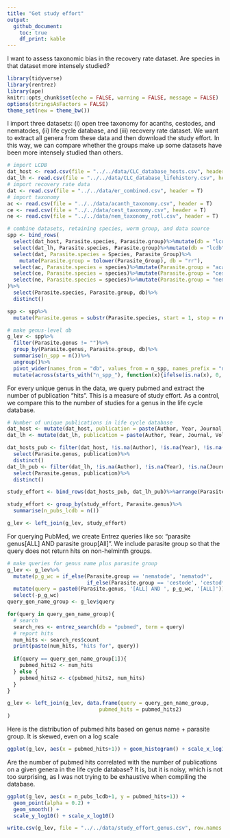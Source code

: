 ```yaml
---
title: "Get study effort"
output: 
  github_document:
    toc: true
    df_print: kable
---
```


I want to assess taxonomic bias in the recovery rate dataset. Are species in that dataset more intensely studied? 

```r
library(tidyverse)
library(rentrez)
library(ape)
knitr::opts_chunk$set(echo = FALSE, warning = FALSE, message = FALSE)
options(stringsAsFactors = FALSE)
theme_set(new = theme_bw())
```

I import three datasets: (i) open tree taxonomy for acanths, cestodes, and nematodes, (ii) life cycle database, and (iii) recovery rate dataset. We want to extract all genera from these data and then download the study effort. In this way, we can compare whether the groups make up some datasets have been more intensely studied than others.

```r
# import LCDB
dat_host <- read.csv(file = "../../data/CLC_database_hosts.csv", header = TRUE)
dat_lh <- read.csv(file = "../../data/CLC_database_lifehistory.csv", header = TRUE)
# import recovery rate data
dat <- read.csv(file = "../../data/er_combined.csv", header = T)
# import taxonomy
ac <- read.csv(file = "../../data/acanth_taxonomy.csv", header = T)
ce <- read.csv(file = "../../data/cest_taxonomy.csv", header = T)
ne <- read.csv(file = "../../data/nem_taxonomy_rotl.csv", header = T)
```
```r
# combine datasets, retaining species, worm group, and data source
spp <- bind_rows(
  select(dat_host, Parasite.species, Parasite.group)%>%mutate(db = "lcdb"),
  select(dat_lh, Parasite.species, Parasite.group)%>%mutate(db = "lcdb"),
  select(dat, Parasite.species = Species, Parasite_Group)%>%
    mutate(Parasite.group = tolower(Parasite_Group), db = "rr"),
  select(ac, Parasite.species = species)%>%mutate(Parasite.group = "acanthocephalan", db = "ot"),
  select(ce, Parasite.species = species)%>%mutate(Parasite.group = "cestode", db = "ot"),
  select(ne, Parasite.species = species)%>%mutate(Parasite.group = "nematode", db = "ot")
)%>%
  select(Parasite.species, Parasite.group, db)%>%
  distinct()

spp <- spp%>%
  mutate(Parasite.genus = substr(Parasite.species, start = 1, stop = regexpr(" ", Parasite.species)-1))
```

```r
# make genus-level db
g_lev <- spp%>%
  filter(Parasite.genus != "")%>%
  group_by(Parasite.genus, Parasite.group, db)%>%
  summarise(n_spp = n())%>%
  ungroup()%>%
  pivot_wider(names_from = "db", values_from = n_spp, names_prefix = "n_spp_")%>%
  mutate(across(starts_with("n_spp_"), function(x){ifelse(is.na(x), 0, x)}))
```

For every unique genus in the data, we query pubmed and extract the number of publication "hits". This is a measure of study effort. As a control, we compare this to the number of studies for a genus in the life cycle database.

```r
# Number of unique publications in life cycle database
dat_host <- mutate(dat_host, publication = paste(Author, Year, Journal, Volume, Pages)) # creat publication variable
dat_lh <- mutate(dat_lh, publication = paste(Author, Year, Journal, Volume, Pages))

dat_hosts_pub <- filter(dat_host, !is.na(Author), !is.na(Year), !is.na(Journal))%>%
  select(Parasite.genus, publication)%>%
  distinct()
dat_lh_pub <- filter(dat_lh, !is.na(Author), !is.na(Year), !is.na(Journal))%>%
  select(Parasite.genus, publication)%>%
  distinct()

study_effort <- bind_rows(dat_hosts_pub, dat_lh_pub)%>%arrange(Parasite.genus, publication)%>%distinct()

study_effort <- group_by(study_effort, Parasite.genus)%>%
  summarise(n_pubs_lcdb = n())
```

```r
g_lev <- left_join(g_lev, study_effort)
```

For querying PubMed, we create Entrez queries like so: "parasite genus[ALL] AND parasite group[All]". We include parasite group so that the query does not return hits on non-helminth groups.

```r
# make queries for genus name plus parasite group
g_lev <- g_lev%>%
  mutate(p_g_wc = if_else(Parasite.group == 'nematode', 'nematod*', 
                          if_else(Parasite.group == 'cestode', 'cestod*', 'acanthocephala*')))%>%
  mutate(query = paste0(Parasite.genus, '[ALL] AND ', p_g_wc, '[ALL]'))%>%
  select(-p_g_wc)
query_gen_name_group <- g_lev$query
```

```r
for(query in query_gen_name_group){
  # search
  search_res <- entrez_search(db = "pubmed", term = query)
  # report hits
  num_hits <- search_res$count
  print(paste(num_hits, "hits for", query))
  
  if(query == query_gen_name_group[1]){
    pubmed_hits2 <- num_hits
  } else {
    pubmed_hits2 <- c(pubmed_hits2, num_hits)
  }
}

```

```r
g_lev <- left_join(g_lev, data.frame(query = query_gen_name_group,
                              pubmed_hits = pubmed_hits2)
)

```

Here is the distribution of pubmed hits based on genus name + parasite group. It is skewed, even on a log scale

```r
ggplot(g_lev, aes(x = pubmed_hits+1)) + geom_histogram() + scale_x_log10()
```

Are the number of pubmed hits correlated with the number of publications on a given genera in the life cycle database? It is, but it is noisy, which is not too surprising, as I was not trying to be exhaustive when compiling the database.

```r
ggplot(g_lev, aes(x = n_pubs_lcdb+1, y = pubmed_hits+1)) + 
  geom_point(alpha = 0.2) + 
  geom_smooth() +
  scale_y_log10() + scale_x_log10()
```

```r
write.csv(g_lev, file = "../../data/study_effort_genus.csv", row.names = F)
```

